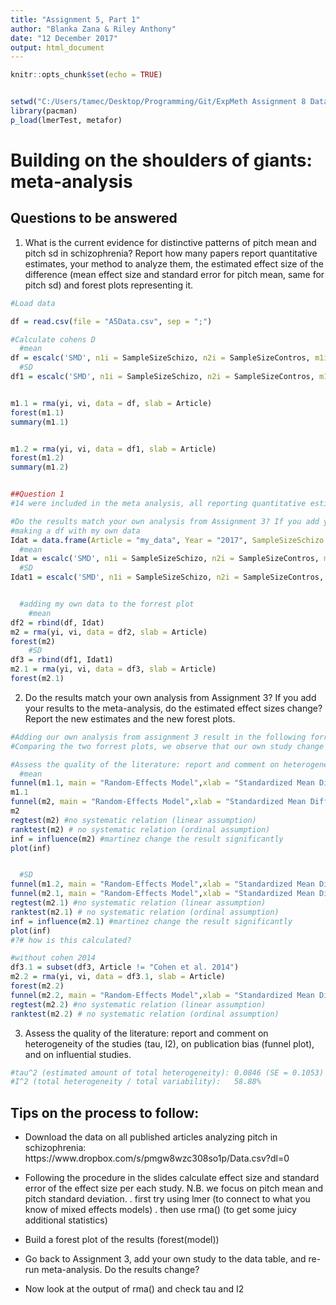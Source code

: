 ```yaml
---
title: "Assignment 5, Part 1"
author: "Blanka Zana & Riley Anthony"
date: "12 December 2017"
output: html_document
---
```


```r
knitr::opts_chunk$set(echo = TRUE)


setwd("C:/Users/tamec/Desktop/Programming/Git/ExpMeth Assignment 8 Data")
library(pacman)
p_load(lmerTest, metafor)

```

# Building on the shoulders of giants: meta-analysis

## Questions to be answered

1. What is the current evidence for distinctive patterns of pitch mean and pitch sd in schizophrenia? Report how many papers report quantitative estimates, your method to analyze them, the estimated effect size of the difference (mean effect size and standard error for pitch mean, same for pitch sd) and forest plots representing it. 

```r
#Load data

df = read.csv(file = "A5Data.csv", sep = ";")

#Calculate cohens D
  #mean
df = escalc('SMD', n1i = SampleSizeSchizo, n2i = SampleSizeContros, m1i = PitchMeanSchizo, m2i = PitchMeanControls, sd1i = PitchMeanSchizoSD, sd2i = PitchMeanControlsSD, data = df)
  #SD
df1 = escalc('SMD', n1i = SampleSizeSchizo, n2i = SampleSizeContros, m1i = PitchSDSchizo, m2i = PitchSDControls, sd1i = PitchSDSchizoSD, sd2i = PitchSDControlsSD, data = df)


m1.1 = rma(yi, vi, data = df, slab = Article)
forest(m1.1)
summary(m1.1)


m1.2 = rma(yi, vi, data = df1, slab = Article)
forest(m1.2)
summary(m1.2)


##Question 1 
#14 were included in the meta analysis, all reporting quantitative estimates. Using metafor (citation) Cohen's d was calculated for studies including means and standard deviation. Resulting in a total of 4 studies. This resulted in the following forrest plot:

#Do the results match your own analysis from Assignment 3? If you add your results to the meta-analysis, do the estimated effect sizes change? Report the new estimates and the new forest plots.
#making a df with my own data
Idat = data.frame(Article = "my_data", Year = "2017", SampleSizeSchizo = 57, SampleSizeContros = 59, PitchMeanControls = 135.0317, PitchMeanControlsSD = 25.61366, PitchMeanSchizo = 149.079, PitchMeanSchizoSD = 24.02952, PitchSDControls = 47.7987, PitchSDControlsSD = 17.90346, PitchSDSchizo = 57.83132, PitchSDSchizoSD = 36.78883)
  #mean
Idat = escalc('SMD', n1i = SampleSizeSchizo, n2i = SampleSizeContros, m1i = PitchMeanSchizo, m2i = PitchMeanControls, sd1i = PitchMeanSchizoSD, sd2i = PitchMeanControlsSD, data = Idat)
  #SD
Idat1 = escalc('SMD', n1i = SampleSizeSchizo, n2i = SampleSizeContros, m1i = PitchSDSchizo, m2i = PitchSDControls, sd1i = PitchSDSchizoSD, sd2i = PitchSDControlsSD, data = Idat) # adds yi and vi (yi= cohens D, vi = variance of cohens D)


  #adding my own data to the forrest plot
    #mean
df2 = rbind(df, Idat)
m2 = rma(yi, vi, data = df2, slab = Article)
forest(m2)
    #SD
df3 = rbind(df1, Idat1)
m2.1 = rma(yi, vi, data = df3, slab = Article)
forest(m2.1)


```

2. Do the results match your own analysis from Assignment 3? If you add your results to the meta-analysis, do the estimated effect sizes change? Report the new estimates and the new forest plots.

```r

#Adding our own analysis from assignment 3 result in the following forrest plot:
#Comparing the two forrest plots, we observe that our own study change the estimated effect size. (how to argument here?)

#Assess the quality of the literature: report and comment on heterogeneity of the studies (tau, I2), on publication bias (funnel plot), and on influential studies.
  #mean
funnel(m1.1, main = "Random-Effects Model",xlab = "Standardized Mean Difference")
m1.1
funnel(m2, main = "Random-Effects Model",xlab = "Standardized Mean Difference")
m2
regtest(m2) #no systematic relation (linear assumption)
ranktest(m2) # no systematic relation (ordinal assumption)
inf = influence(m2) #martinez change the result significantly 
plot(inf)


  #SD
funnel(m1.2, main = "Random-Effects Model",xlab = "Standardized Mean Difference")
funnel(m2.1, main = "Random-Effects Model",xlab = "Standardized Mean Difference")
regtest(m2.1) #no systematic relation (linear assumption)
ranktest(m2.1) # no systematic relation (ordinal assumption)
inf = influence(m2.1) #martinez change the result significantly 
plot(inf)
#?# how is this calculated? 

#without cohen 2014
df3.1 = subset(df3, Article != "Cohen et al. 2014")
m2.2 = rma(yi, vi, data = df3.1, slab = Article)
forest(m2.2)
funnel(m2.2, main = "Random-Effects Model",xlab = "Standardized Mean Difference")
regtest(m2.2) #no systematic relation (linear assumption)
ranktest(m2.2) # no systematic relation (ordinal assumption)


```

3. Assess the quality of the literature: report and comment on heterogeneity of the studies (tau, I2), on publication bias (funnel plot), and on influential studies.

```r

#tau^2 (estimated amount of total heterogeneity): 0.0846 (SE = 0.1053)
#I^2 (total heterogeneity / total variability):   58.88%


```
## Tips on the process to follow:

- Download the data on all published articles analyzing pitch in schizophrenia: https://www.dropbox.com/s/pmgw8wzc308so1p/Data.csv?dl=0
- Following the procedure in the slides calculate effect size and standard error of the effect size per each study. N.B. we focus on pitch mean and pitch standard deviation.
 . first try using lmer (to connect to what you know of mixed effects models)
 . then use rma() (to get some juicy additional statistics)

- Build a forest plot of the results (forest(model))
 
- Go back to Assignment 3, add your own study to the data table, and re-run meta-analysis. Do the results change?

- Now look at the output of rma() and check tau and I2